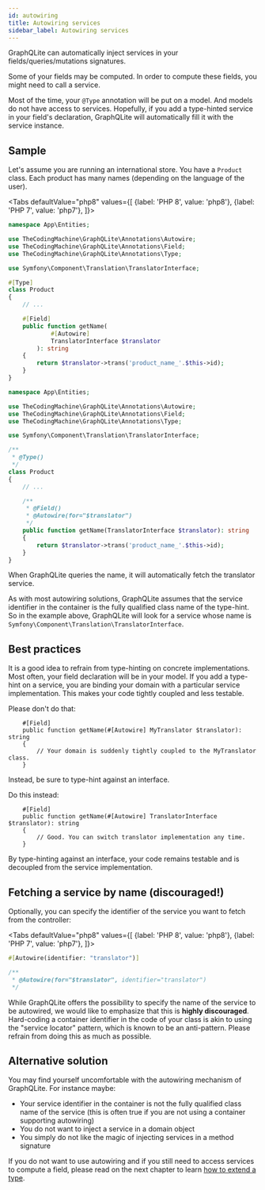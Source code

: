 ```yaml
---
id: autowiring
title: Autowiring services
sidebar_label: Autowiring services
---
```



GraphQLite can automatically inject services in your fields/queries/mutations signatures.

Some of your fields may be computed. In order to compute these fields, you might need to call a service.

Most of the time, your `@Type` annotation will be put on a model. And models do not have access to services.
Hopefully, if you add a type-hinted service in your field's declaration, GraphQLite will automatically fill it with
the service instance.

## Sample

Let's assume you are running an international store. You have a `Product` class. Each product has many names (depending
on the language of the user).

<Tabs
  defaultValue="php8"
  values={[
    {label: 'PHP 8', value: 'php8'},
    {label: 'PHP 7', value: 'php7'},
  ]}>
  <TabItem value="php8">

```php
namespace App\Entities;

use TheCodingMachine\GraphQLite\Annotations\Autowire;
use TheCodingMachine\GraphQLite\Annotations\Field;
use TheCodingMachine\GraphQLite\Annotations\Type;

use Symfony\Component\Translation\TranslatorInterface;

#[Type]
class Product
{
    // ...

    #[Field]
    public function getName(
            #[Autowire]
            TranslatorInterface $translator
        ): string
    {
        return $translator->trans('product_name_'.$this->id);
    }
}
```

  </TabItem>
  <TabItem value="php7">

```php
namespace App\Entities;

use TheCodingMachine\GraphQLite\Annotations\Autowire;
use TheCodingMachine\GraphQLite\Annotations\Field;
use TheCodingMachine\GraphQLite\Annotations\Type;

use Symfony\Component\Translation\TranslatorInterface;

/**
 * @Type()
 */
class Product
{
    // ...

    /**
     * @Field()
     * @Autowire(for="$translator")
     */
    public function getName(TranslatorInterface $translator): string
    {
        return $translator->trans('product_name_'.$this->id);
    }
}
```

  </TabItem>
</Tabs>

When GraphQLite queries the name, it will automatically fetch the translator service.

<div class="alert alert--warning">As with most autowiring solutions, GraphQLite assumes that the service identifier
in the container is the fully qualified class name of the type-hint. So in the example above, GraphQLite will
look for a service whose name is <code>Symfony\Component\Translation\TranslatorInterface</code>.</div>

## Best practices

It is a good idea to refrain from type-hinting on concrete implementations.
Most often, your field declaration will be in your model. If you add a type-hint on a service, you are binding your domain
with a particular service implementation. This makes your code tightly coupled and less testable.

<div class="alert alert--danger">
Please don't do that:

<pre><code>    #[Field]
    public function getName(#[Autowire] MyTranslator $translator): string
    {
        // Your domain is suddenly tightly coupled to the MyTranslator class.
    }
</code></pre>
</div>

Instead, be sure to type-hint against an interface.

<div class="alert alert--success">
Do this instead:

<pre><code>    #[Field]
    public function getName(#[Autowire] TranslatorInterface $translator): string
    {
        // Good. You can switch translator implementation any time.
    }
</code></pre>
</div>

By type-hinting against an interface, your code remains testable and is decoupled from the service implementation.

## Fetching a service by name (discouraged!)

Optionally, you can specify the identifier of the service you want to fetch from the controller:

<Tabs
  defaultValue="php8"
  values={[
    {label: 'PHP 8', value: 'php8'},
    {label: 'PHP 7', value: 'php7'},
  ]}>
  <TabItem value="php8">

```php
#[Autowire(identifier: "translator")]
```

  </TabItem>
  <TabItem value="php7">

```php
/**
 * @Autowire(for="$translator", identifier="translator")
 */
```

  </TabItem>
</Tabs>

<div class="alert alert--danger">While GraphQLite offers the possibility to specify the name of the service to be
autowired, we would like to emphasize that this is <strong>highly discouraged</strong>. Hard-coding a container
identifier in the code of your class is akin to using the "service locator" pattern, which is known to be an
anti-pattern. Please refrain from doing this as much as possible.</div>

## Alternative solution

You may find yourself uncomfortable with the autowiring mechanism of GraphQLite. For instance maybe:

- Your service identifier in the container is not the fully qualified class name of the service (this is often true if you are not using a container supporting autowiring)
- You do not want to inject a service in a domain object
- You simply do not like the magic of injecting services in a method signature

If you do not want to use autowiring and if you still need to access services to compute a field, please read on
the next chapter to learn [how to extend a type](extend-type).
